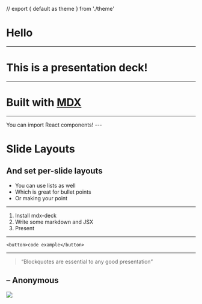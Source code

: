// export { default as theme } from './theme'

# Hello
---
# This is a presentation deck!
---
# Built with [MDX][]
[MDX]: https://github.com/mdx-js/mdx
---

<Box p={3} bg='magenta'>
  You can import React components!
</Box>
---

# Slide Layouts
And set per-slide layouts
---
- You can use lists as well
- Which is great for bullet points
- Or making your point
---
1. Install mdx-deck
2. Write some markdown and JSX
3. Present
---
```
<button>code example</button>
```
---
> “Blockquotes are essential to any good presentation”

– Anonymous
---
![](https://s3.amazonaws.com/jxnblk/ok-cli.gif)
